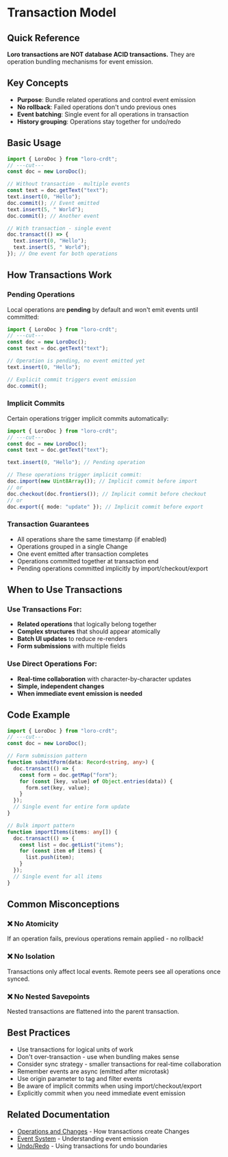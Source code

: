 # Transaction Model

## Quick Reference

**Loro transactions are NOT database ACID transactions.** They are operation bundling mechanisms for event emission.

## Key Concepts

- **Purpose**: Bundle related operations and control event emission
- **No rollback**: Failed operations don't undo previous ones
- **Event batching**: Single event for all operations in transaction
- **History grouping**: Operations stay together for undo/redo

## Basic Usage

```ts twoslash
import { LoroDoc } from "loro-crdt";
// ---cut---
const doc = new LoroDoc();

// Without transaction - multiple events
const text = doc.getText("text");
text.insert(0, "Hello");
doc.commit(); // Event emitted
text.insert(5, " World");
doc.commit(); // Another event

// With transaction - single event
doc.transact(() => {
  text.insert(0, "Hello");
  text.insert(5, " World");
}); // One event for both operations
```

## How Transactions Work

### Pending Operations
Local operations are **pending** by default and won't emit events until committed:

```ts twoslash
import { LoroDoc } from "loro-crdt";
// ---cut---
const doc = new LoroDoc();
const text = doc.getText("text");

// Operation is pending, no event emitted yet
text.insert(0, "Hello");

// Explicit commit triggers event emission
doc.commit();
```

### Implicit Commits
Certain operations trigger implicit commits automatically:

```ts twoslash
import { LoroDoc } from "loro-crdt";
// ---cut---
const doc = new LoroDoc();
const text = doc.getText("text");

text.insert(0, "Hello"); // Pending operation

// These operations trigger implicit commit:
doc.import(new Uint8Array()); // Implicit commit before import
// or
doc.checkout(doc.frontiers()); // Implicit commit before checkout
// or
doc.export({ mode: "update" }); // Implicit commit before export
```

### Transaction Guarantees

- All operations share the same timestamp (if enabled)
- Operations grouped in a single Change
- One event emitted after transaction completes
- Operations committed together at transaction end
- Pending operations committed implicitly by import/checkout/export


## When to Use Transactions

### Use Transactions For:
- **Related operations** that logically belong together
- **Complex structures** that should appear atomically
- **Batch UI updates** to reduce re-renders
- **Form submissions** with multiple fields

### Use Direct Operations For:
- **Real-time collaboration** with character-by-character updates
- **Simple, independent changes**
- **When immediate event emission is needed**

## Code Example

```ts twoslash
import { LoroDoc } from "loro-crdt";
// ---cut---
const doc = new LoroDoc();

// Form submission pattern
function submitForm(data: Record<string, any>) {
  doc.transact(() => {
    const form = doc.getMap("form");
    for (const [key, value] of Object.entries(data)) {
      form.set(key, value);
    }
  });
  // Single event for entire form update
}

// Bulk import pattern  
function importItems(items: any[]) {
  doc.transact(() => {
    const list = doc.getList("items");
    for (const item of items) {
      list.push(item);
    }
  });
  // Single event for all items
}
```

## Common Misconceptions

### ❌ No Atomicity
If an operation fails, previous operations remain applied - no rollback!

### ❌ No Isolation  
Transactions only affect local events. Remote peers see all operations once synced.

### ❌ No Nested Savepoints
Nested transactions are flattened into the parent transaction.

## Best Practices

- Use transactions for logical units of work
- Don't over-transaction - use when bundling makes sense
- Consider sync strategy - smaller transactions for real-time collaboration
- Remember events are async (emitted after microtask)
- Use origin parameter to tag and filter events
- Be aware of implicit commits when using import/checkout/export
- Explicitly commit when you need immediate event emission

## Related Documentation

- [Operations and Changes](./operations_changes) - How transactions create Changes
- [Event System](../user-guide/events) - Understanding event emission
- [Undo/Redo](../user-guide/undo-redo) - Using transactions for undo boundaries